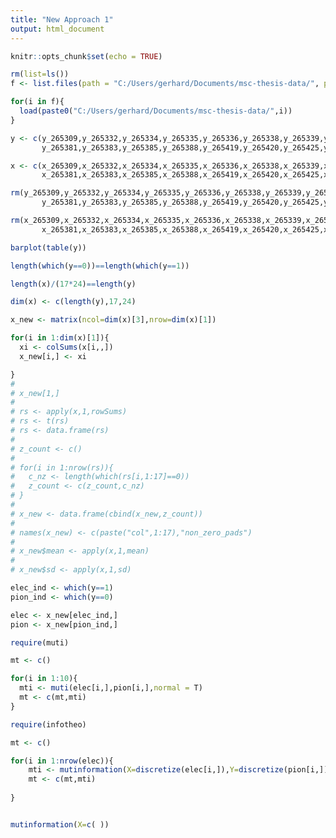 ---
title: "New Approach 1"
output: html_document
---

```{r setup, include=FALSE}
knitr::opts_chunk$set(echo = TRUE)
```

```{r}
rm(list=ls())
f <- list.files(path = "C:/Users/gerhard/Documents/msc-thesis-data/", pattern = "*.rdata")

for(i in f){
  load(paste0("C:/Users/gerhard/Documents/msc-thesis-data/",i))
}
```


```{r}
y <- c(y_265309,y_265332,y_265334,y_265335,y_265336,y_265338,y_265339,y_265342,y_265343,y_265344,y_265377,y_265378,
       y_265381,y_265383,y_265385,y_265388,y_265419,y_265420,y_265425,y_265426,y_265499)

x <- c(x_265309,x_265332,x_265334,x_265335,x_265336,x_265338,x_265339,x_265342,x_265343,x_265344,x_265377,x_265378,
       x_265381,x_265383,x_265385,x_265388,x_265419,x_265420,x_265425,x_265426,x_265499)

rm(y_265309,y_265332,y_265334,y_265335,y_265336,y_265338,y_265339,y_265342,y_265343,y_265344,y_265377,y_265378,
       y_265381,y_265383,y_265385,y_265388,y_265419,y_265420,y_265425,y_265426,y_265499)

rm(x_265309,x_265332,x_265334,x_265335,x_265336,x_265338,x_265339,x_265342,x_265343,x_265344,x_265377,x_265378,
       x_265381,x_265383,x_265385,x_265388,x_265419,x_265420,x_265425,x_265426,x_265499)
```


```{r}
barplot(table(y))

length(which(y==0))==length(which(y==1))
```

```{r}
length(x)/(17*24)==length(y)

dim(x) <- c(length(y),17,24)

x_new <- matrix(ncol=dim(x)[3],nrow=dim(x)[1])

for(i in 1:dim(x)[1]){
  xi <- colSums(x[i,,])
  x_new[i,] <- xi

}
# 
# x_new[1,]
# 
# rs <- apply(x,1,rowSums)
# rs <- t(rs)
# rs <- data.frame(rs)
# 
# z_count <- c()
# 
# for(i in 1:nrow(rs)){
#   c_nz <- length(which(rs[i,1:17]==0))
#   z_count <- c(z_count,c_nz)
# }
# 
# x_new <- data.frame(cbind(x_new,z_count))
# 
# names(x_new) <- c(paste("col",1:17),"non_zero_pads")
# 
# x_new$mean <- apply(x,1,mean)
# 
# x_new$sd <- apply(x,1,sd)

elec_ind <- which(y==1)
pion_ind <- which(y==0)

elec <- x_new[elec_ind,]
pion <- x_new[pion_ind,]

require(muti)

mt <- c()

for(i in 1:10){
  mti <- muti(elec[i,],pion[i,],normal = T)
  mt <- c(mt,mti)
}

```


```{r}
require(infotheo)

mt <- c()

for(i in 1:nrow(elec)){
    mti <- mutinformation(X=discretize(elec[i,]),Y=discretize(pion[i,]),method = "emp")
    mt <- c(mt,mti)
    
}


mutinformation(X=c( ))
```





















